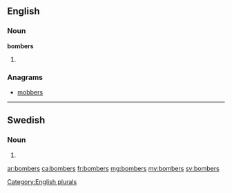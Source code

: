 ==English==

===Noun===
'''bombers'''

# {{plural of|bomber}}

===Anagrams===
* [[mobbers#English|mobbers]]

[[Category:English plurals]]

----

==Swedish==

===Noun===
{{head|sv|noun form}}

# {{sv-noun-form-indef-gen-pl|bomb}}

[[ar:bombers]]
[[ca:bombers]]
[[fr:bombers]]
[[mg:bombers]]
[[my:bombers]]
[[sv:bombers]]